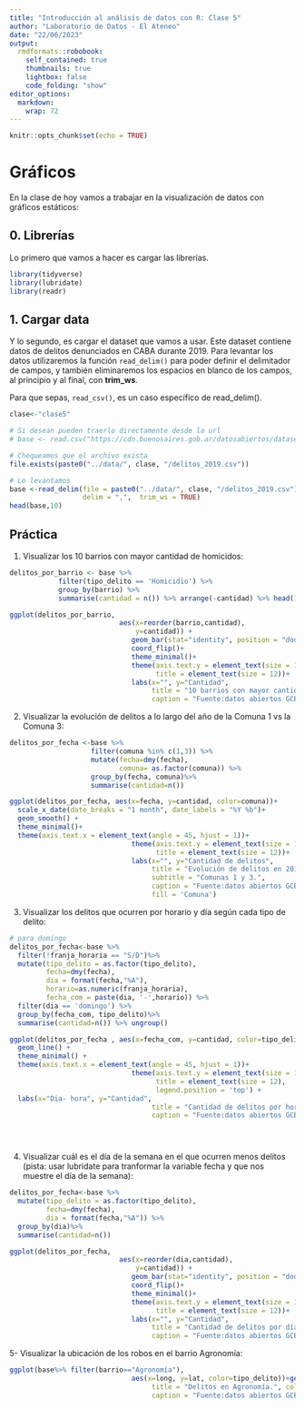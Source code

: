 ```yaml
---
title: "Introducción al análisis de datos con R: Clase 5"
author: "Laboratorio de Datos - El Ateneo"
date: "22/06/2023"
output: 
  rmdformats::robobook:
    self_contained: true
    thumbnails: true
    lightbox: false
    code_folding: "show"
editor_options: 
  markdown: 
    wrap: 72
---
```


```r
knitr::opts_chunk$set(echo = TRUE)
```

# Gráficos

En la clase de hoy vamos a trabajar en la visualización de datos con
gráficos estáticos:

## 0. Librerías

Lo primero que vamos a hacer es cargar las librerías.

```r
library(tidyverse)
library(lubridate)
library(readr)
```

## 1. Cargar data

Y lo segundo, es cargar el dataset que vamos a usar. Este dataset
contiene datos de delitos denunciados en CABA durante 2019. Para
levantar los datos utilizaremos la función `read_delim()` para poder
definir el delimitador de campos, y también eliminaremos los espacios en
blanco de los campos, al principio y al final, con **trim_ws**.

Para que sepas, `read_csv()`, es un caso específico de read_delim().

```r

clase<-"clase5"

# Si desean pueden traerlo directamente desde la url
# base <- read.csv("https://cdn.buenosaires.gob.ar/datosabiertos/datasets/ministerio-de-justicia-y-seguridad/delitos/delitos_2019.csv", encoding = "UTF-8")

# Chequeamos que el archivo exista
file.exists(paste0("../data/", clase, "/delitos_2019.csv"))

# Lo levantamos
base <-read_delim(file = paste0("../data/", clase, "/delitos_2019.csv"),
                  delim = ",",  trim_ws = TRUE)
head(base,10)

```


## Práctica

1.  Visualizar los 10 barrios con mayor cantidad de homicidos:

```r
delitos_por_barrio <- base %>%
            filter(tipo_delito == 'Homicidio') %>% 
            group_by(barrio) %>%
            summarise(cantidad = n()) %>% arrange(-cantidad) %>% head(10)

ggplot(delitos_por_barrio, 
                           aes(x=reorder(barrio,cantidad),
                               y=cantidad)) +
                              geom_bar(stat="identity", position = "dodge", fill = 'lightblue') +
                              coord_flip()+ 
                              theme_minimal()+ 
                              theme(axis.text.y = element_text(size = 10),
                                    title = element_text(size = 12))+ 
                              labs(x="", y="Cantidad",
                                   title = "10 barrios con mayor cantidad de homicidios en 2019.",
                                   caption = "Fuente:datos abiertos GCBA") 

```

2.  Visualizar la evolución de delitos a lo largo del año de la Comuna 1 vs la Comuna 3:

```r
delitos_por_fecha <-base %>% 
                    filter(comuna %in% c(1,3)) %>% 
                    mutate(fecha=dmy(fecha),
                           comuna= as.factor(comuna)) %>%
                    group_by(fecha, comuna)%>%
                    summarise(cantidad=n())

ggplot(delitos_por_fecha, aes(x=fecha, y=cantidad, color=comuna))+
  scale_x_date(date_breaks = "1 month", date_labels = "%Y %b")+
  geom_smooth() +
  theme_minimal()+
  theme(axis.text.x = element_text(angle = 45, hjust = 1))+ 
                              theme(axis.text.y = element_text(size = 10),
                                    title = element_text(size = 12))+ 
                              labs(x="", y="Cantidad de delitos",
                                   title = "Evolución de delitos en 2019.",
                                   subtitle = "Comunas 1 y 3.",
                                   caption = "Fuente:datos abiertos GCBA",
                                   fill = 'Comuna') 
```

3.  Visualizar los delitos que ocurren por horario y día según cada tipo de delito:

```r
# para domingo 
delitos_por_fecha<-base %>%
  filter(!franja_horaria == "S/D")%>%
  mutate(tipo_delito = as.factor(tipo_delito),
         fecha=dmy(fecha),
         dia = format(fecha,"%A"),
         horario=as.numeric(franja_horaria),
         fecha_com = paste(dia, '-',horario)) %>% 
  filter(dia == 'domingo') %>% 
  group_by(fecha_com, tipo_delito)%>%
  summarise(cantidad=n()) %>% ungroup()

ggplot(delitos_por_fecha , aes(x=fecha_com, y=cantidad, color=tipo_delito, group = tipo_delito))+
  geom_line() +
  theme_minimal() +
  theme(axis.text.x = element_text(angle = 45, hjust = 1))+ 
                              theme(axis.text.y = element_text(size = 10),
                                    title = element_text(size = 12),
                                    legend.position = 'top') +
  labs(x="Dia- hora", y="Cantidad",
                                   title = "Cantidad de delitos por hora en el día domingo.",
                                   caption = "Fuente:datos abiertos GCBA, 2019", color = 'Tipo de delito') 





```

4.  Visualizar cuál es el día de la semana en el que ocurren menos delitos (pista: usar lubridate para tranformar la variable fecha y que nos muestre el día de la semana):

```r
delitos_por_fecha<-base %>%
  mutate(tipo_delito = as.factor(tipo_delito),
         fecha=dmy(fecha),
         dia = format(fecha,"%A")) %>% 
  group_by(dia)%>%
  summarise(cantidad=n()) 

ggplot(delitos_por_fecha, 
                           aes(x=reorder(dia,cantidad),
                               y=cantidad)) +
                              geom_bar(stat="identity", position = "dodge", fill = 'purple') +
                              coord_flip()+ 
                              theme_minimal()+ 
                              theme(axis.text.y = element_text(size = 10),
                                    title = element_text(size = 12))+ 
                              labs(x="", y="Cantidad",
                                   title = "Cantidad de delitos por día de la semana.",
                                   caption = "Fuente:datos abiertos GCBA") 

```

5- Visualizar la ubicación de los robos en el barrio Agronomía:

```r
ggplot(base%>% filter(barrio=="Agronomía"),
                              aes(x=long, y=lat, color=tipo_delito))+geom_point() + theme_update() + labs(x="Longitud", y="Latitud",
                                   title = "Delitos en Agronomía.", color = 'Tipo de delito',
                                   caption = "Fuente:datos abiertos GCBA") 

```
